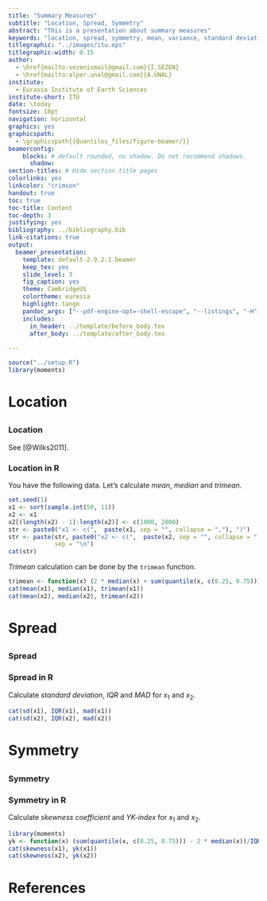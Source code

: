 ```yaml
---
title: "Summary Measures"
subtitle: "Location, Spread, Symmetry"
abstract: "This is a presentation about summary measures"
keywords: "location, spread, symmetry, mean, variance, standard deviation, R"
titlegraphic: "../images/itu.eps"
titlegraphic-width: 0.15
author:
  - \href{mailto:sezenismail@gmail.com}{İ.SEZEN}
  - \href{mailto:alper.unal@gmail.com}{A.ÜNAL}
institute:
  - Eurasia Institute of Earth Sciences
institute-short: İTÜ
date: \today
fontsize: 10pt
navigation: horizontal
graphics: yes
graphicspath:
  - \graphicspath{{Quantiles_files/figure-beamer/}}
beamerconfig:
    blocks: # default rounded, no shadow. Do not recommend shadows.
      shadow:
section-titles: # Hide section title pages
colorlinks: yes
linkcolor: "crimson"
handout: true
toc: true
toc-title: Content
toc-depth: 3
justifying: yes
bibliography: ../bibliography.bib
link-citations: true
output:
  beamer_presentation:
    template: default-2.9.2.1.beamer
    keep_tex: yes
    slide_level: 3
    fig_caption: yes
    theme: CambridgeUS
    colortheme: euresia
    highlight: tango
    pandoc_args: ["--pdf-engine-opt=-shell-escape", "--listings", "-H", "../template/listings-setup.tex"]
    includes:
      in_header: ../template/before_body.tex
      after_body: ../template/after_body.tex
    
---
```


```r
source("../setup.R")
library(moments)
```

# Location
##
### Location {.fragile}
<!-- https://www.logicmatters.net/resources/pdfs/MathFonts.pdf -->
\begin{center}
\textbf{Mean:} (\emph{not robust to outliers})
\[
\bar{x} = \frac{1}{n} \sum_{i=1}^n{x_i}
\]

\textbf{Median:} (\emph{robust})
\[median=\begin{cases} x_{([n+1]/2)} &,n\;odd \\ \frac{x_{(n/2)}+x_{([n/2]+1)}}{2} &,n\; even \end{cases}\]

\textbf{Trimean:} (\emph{robust})
\[Trimean=\frac{q_{0.25} + 2q_{0.5} + q_{0.75}}{4}\]
\end{center}

See [@Wilks2011].

### Location in R {.fragile}

You have the following data. Let's calculate _mean_, _median_ and _trimean_.

```r
set.seed(1)
x1 <- sort(sample.int(50, 11))
x2 <- x1
x2[(length(x2) - 1):length(x2)] <- c(1000, 2000)
str <- paste0("x1 <- c(",  paste(x1, sep = "", collapse = ","), ")")
str <- paste(str, paste0("x2 <- c(",  paste(x2, sep = "", collapse = ","), ")"),
             sep = "\n")
cat(str)
```

_Trimean_ calculation can be done by the `trimean` function.

```r
trimean <- function(x) (2 * median(x) + sum(quantile(x, c(0.25, 0.75))))/4
cat(mean(x1), median(x1), trimean(x1))
cat(mean(x2), median(x2), trimean(x2))
```

# Spread
##
### Spread {.fragile}

\begin{center}
\textbf{Standard Deviation:} (\emph{not robust})
\[s=\sqrt{\frac{1}{n-1}\sum_{i=1}^n(x_i-\bar{x})^2}\]

\textbf{IQR:} (\emph{robust})
\[IQR =q_{0.75} - q_{0.25}\]

\textbf{Median Absolute Deviation:} (\emph{robust})
\[MAD=median\left| { x }_{ i }-{ q }_{ 0.5 } \right| \]
\end{center}

### Spread in R {.fragile}

Calculate _standard deviation_, _IQR_ and _MAD_ for $x_1$ and $x_2$.

```r
cat(sd(x1), IQR(x1), mad(x1))
cat(sd(x2), IQR(x2), mad(x2))
```

# Symmetry
##
### Symmetry {.fragile}

\begin{center}
\textbf{Skewness Coefficient:} (\emph{not robust})
\[\gamma =\frac{ \frac{1}{n} \sum_{i=1}^n{{(x_i - \bar{x})}^3}}{s^3}\]

\textbf{Yule-Kendall Index:} (\emph{robust})
\[\gamma_{yk} = \frac{q_{0.25} - 2q_{0.5} + q_{0.75}}{IQR} \]
\end{center}

### Symmetry in R {.fragile}

Calculate _skewness coefficient_ and _YK-index_  for $x_1$ and $x_2$.

```r
library(moments)
yk <- function(x) (sum(quantile(x, c(0.25, 0.75))) - 2 * median(x))/IQR(x)
cat(skewness(x1), yk(x1))
cat(skewness(x2), yk(x2))
```

# References
